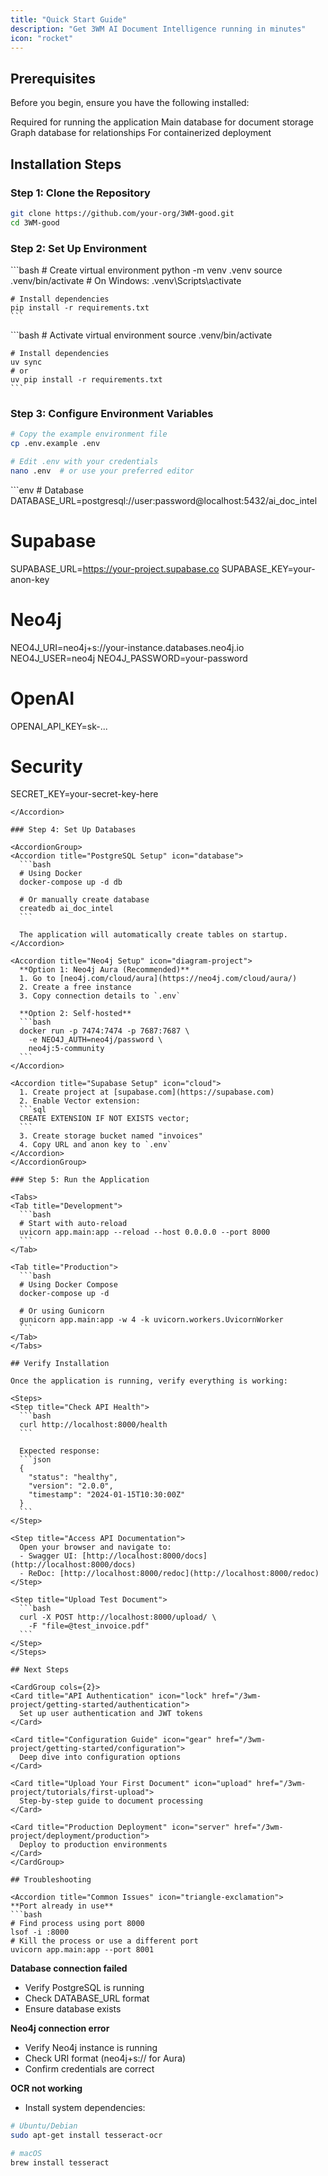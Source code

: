 ```yaml
---
title: "Quick Start Guide"
description: "Get 3WM AI Document Intelligence running in minutes"
icon: "rocket"
---
```


## Prerequisites

Before you begin, ensure you have the following installed:

<CardGroup cols={2}>
  <Card title="Python 3.11+" icon="python">
    Required for running the application
  </Card>
  <Card title="PostgreSQL 15+" icon="database">
    Main database for document storage
  </Card>
  <Card title="Neo4j 5.0+" icon="diagram-project">
    Graph database for relationships
  </Card>
  <Card title="Docker (Optional)" icon="docker">
    For containerized deployment
  </Card>
</CardGroup>

## Installation Steps

### Step 1: Clone the Repository

```bash
git clone https://github.com/your-org/3WM-good.git
cd 3WM-good
```

### Step 2: Set Up Environment

<Tabs>
  <Tab title="Using pip">
    ```bash
    # Create virtual environment
    python -m venv .venv
    source .venv/bin/activate  # On Windows: .venv\Scripts\activate
    
    # Install dependencies
    pip install -r requirements.txt
    ```
  </Tab>
  
  <Tab title="Using uv (Recommended)">
    ```bash
    # Activate virtual environment
    source .venv/bin/activate
    
    # Install dependencies
    uv sync
    # or
    uv pip install -r requirements.txt
    ```
  </Tab>
</Tabs>

### Step 3: Configure Environment Variables

```bash
# Copy the example environment file
cp .env.example .env

# Edit .env with your credentials
nano .env  # or use your preferred editor
```

<Accordion title="Required Environment Variables" icon="key">
  ```env
  # Database
  DATABASE_URL=postgresql://user:password@localhost:5432/ai_doc_intel
  
  # Supabase
  SUPABASE_URL=https://your-project.supabase.co
  SUPABASE_KEY=your-anon-key
  
  # Neo4j
  NEO4J_URI=neo4j+s://your-instance.databases.neo4j.io
  NEO4J_USER=neo4j
  NEO4J_PASSWORD=your-password
  
  # OpenAI
  OPENAI_API_KEY=sk-...
  
  # Security
  SECRET_KEY=your-secret-key-here
  ```
</Accordion>

### Step 4: Set Up Databases

<AccordionGroup>
  <Accordion title="PostgreSQL Setup" icon="database">
    ```bash
    # Using Docker
    docker-compose up -d db
    
    # Or manually create database
    createdb ai_doc_intel
    ```
    
    The application will automatically create tables on startup.
  </Accordion>
  
  <Accordion title="Neo4j Setup" icon="diagram-project">
    **Option 1: Neo4j Aura (Recommended)**
    1. Go to [neo4j.com/cloud/aura](https://neo4j.com/cloud/aura/)
    2. Create a free instance
    3. Copy connection details to `.env`
    
    **Option 2: Self-hosted**
    ```bash
    docker run -p 7474:7474 -p 7687:7687 \
      -e NEO4J_AUTH=neo4j/password \
      neo4j:5-community
    ```
  </Accordion>
  
  <Accordion title="Supabase Setup" icon="cloud">
    1. Create project at [supabase.com](https://supabase.com)
    2. Enable Vector extension:
    ```sql
    CREATE EXTENSION IF NOT EXISTS vector;
    ```
    3. Create storage bucket named "invoices"
    4. Copy URL and anon key to `.env`
  </Accordion>
</AccordionGroup>

### Step 5: Run the Application

<Tabs>
  <Tab title="Development">
    ```bash
    # Start with auto-reload
    uvicorn app.main:app --reload --host 0.0.0.0 --port 8000
    ```
  </Tab>
  
  <Tab title="Production">
    ```bash
    # Using Docker Compose
    docker-compose up -d
    
    # Or using Gunicorn
    gunicorn app.main:app -w 4 -k uvicorn.workers.UvicornWorker
    ```
  </Tab>
</Tabs>

## Verify Installation

Once the application is running, verify everything is working:

<Steps>
  <Step title="Check API Health">
    ```bash
    curl http://localhost:8000/health
    ```
    
    Expected response:
    ```json
    {
      "status": "healthy",
      "version": "2.0.0",
      "timestamp": "2024-01-15T10:30:00Z"
    }
    ```
  </Step>
  
  <Step title="Access API Documentation">
    Open your browser and navigate to:
    - Swagger UI: [http://localhost:8000/docs](http://localhost:8000/docs)
    - ReDoc: [http://localhost:8000/redoc](http://localhost:8000/redoc)
  </Step>
  
  <Step title="Upload Test Document">
    ```bash
    curl -X POST http://localhost:8000/upload/ \
      -F "file=@test_invoice.pdf"
    ```
  </Step>
</Steps>

## Next Steps

<CardGroup cols={2}>
  <Card title="API Authentication" icon="lock" href="/3wm-project/getting-started/authentication">
    Set up user authentication and JWT tokens
  </Card>
  
  <Card title="Configuration Guide" icon="gear" href="/3wm-project/getting-started/configuration">
    Deep dive into configuration options
  </Card>
  
  <Card title="Upload Your First Document" icon="upload" href="/3wm-project/tutorials/first-upload">
    Step-by-step guide to document processing
  </Card>
  
  <Card title="Production Deployment" icon="server" href="/3wm-project/deployment/production">
    Deploy to production environments
  </Card>
</CardGroup>

## Troubleshooting

<Accordion title="Common Issues" icon="triangle-exclamation">
  **Port already in use**
  ```bash
  # Find process using port 8000
  lsof -i :8000
  # Kill the process or use a different port
  uvicorn app.main:app --port 8001
  ```
  
  **Database connection failed**
  - Verify PostgreSQL is running
  - Check DATABASE_URL format
  - Ensure database exists
  
  **Neo4j connection error**
  - Verify Neo4j instance is running
  - Check URI format (neo4j+s:// for Aura)
  - Confirm credentials are correct
  
  **OCR not working**
  - Install system dependencies:
  ```bash
  # Ubuntu/Debian
  sudo apt-get install tesseract-ocr
  
  # macOS
  brew install tesseract
  ```
</Accordion> 